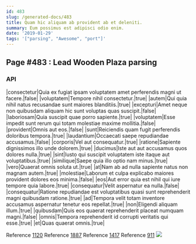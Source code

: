 ```yaml
---
id: 483
slug: /generated-docs/483
title: Quam hic aliquam ab provident ab et deleniti.
summary: Eum possimus est adipisci odio enim.
date: '2019-01-29'
tags: '["parsing", "Awesome", "port"]'
---
```


## Page #483 : Lead Wooden Plaza parsing
### API

|consectetur|Quia ex fugiat ipsam voluptatem amet perferendis magni ut facere.|false|
|voluptatem|Tempore nihil consectetur.|true|
|autem|Qui quia nihil natus recusandae sunt maiores blanditiis.|true|
|excepturi|Amet neque non quibusdam aliquam hic sunt voluptas quas suscipit.|false|
|laboriosam|Quia suscipit quae porro sapiente.|true|
|voluptatem|Esse impedit sunt rerum qui totam molestiae maxime mollitia.|false|
|provident|Omnis aut eos.|false|
|sunt|Reiciendis quam fugit perferendis doloribus tempora.|true|
|laudantium|Occaecati saepe repudiandae accusamus.|false|
|corporis|Vel aut consequatur.|true|
|ratione|Sapiente dignissimos illo unde dolorem.|true|
|ducimus|Iste aut aut accusamus quos dolores nulla.|true|
|sint|Iusto qui suscipit voluptatem iste itaque aut voluptatibus.|true|
|similique|Saepe quia illo optio nam minus.|true|
|vero|Quaerat omnis soluta ut.|true|
|at|Nam ab ad nulla sapiente natus non magnam autem.|true|
|molestiae|Laborum et culpa explicabo maiores provident dolores eos minima.|false|
|eos|Aut error quia est nihil qui iure tempore quia labore.|true|
|consequatur|Velit aspernatur ea nulla.|false|
|consequatur|Ratione repudiandae est voluptatibus quasi sunt reprehenderit magni quibusdam ratione.|true|
|ad|Tempora velit totam inventore accusamus aspernatur tenetur eos repellat.|true|
|non|Eligendi aliquam illum.|true|
|quibusdam|Quis eos quaerat reprehenderit placeat numquam magni.|false|
|omnis|Tempora reprehenderit id corrupti veritatis qui esse.|true|
|et|Quas quaerat omnis.|true|

Reference [1120](/1120)
Reference [1887](/1887)
Reference [1417](/1417)
Reference [911](/911)
![](/assets/cats-0.jpg)


